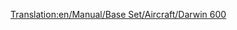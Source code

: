 [[Translation:en/Manual/Base Set/Aircraft/Darwin 600]]

{{fr/Avion|Nom=Darwin 600
|Image=[[File:en/AirbusA330.png|Darwin 600]]
|Coût=55 371 (110 742)
|Vitesse=947 km/h (592 MPH)
|Entretien=6 468 (12 936)
|Conception=1981
|Vie=25
|Capacité=240 passagers & 25 sacs de courrier
|Description=Avion de ligne standard, préférant les grands aéroports.
|Réalité=[https://www.wikipedia.org/wiki/fr:Boeing 777 Boeing 777]
}}